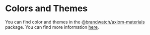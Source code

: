<Meta title="Colors & Themes" />

# Colors and Themes

You can find color and themes in the [@brandwatch/axiom-materials](https://github.com/BrandwatchLtd/axiom-react/tree/master/packages/axiom-materials) package. You can find more information [here](https://axiom-react.netlify.app/docs/packages/axiom-materials/colours).